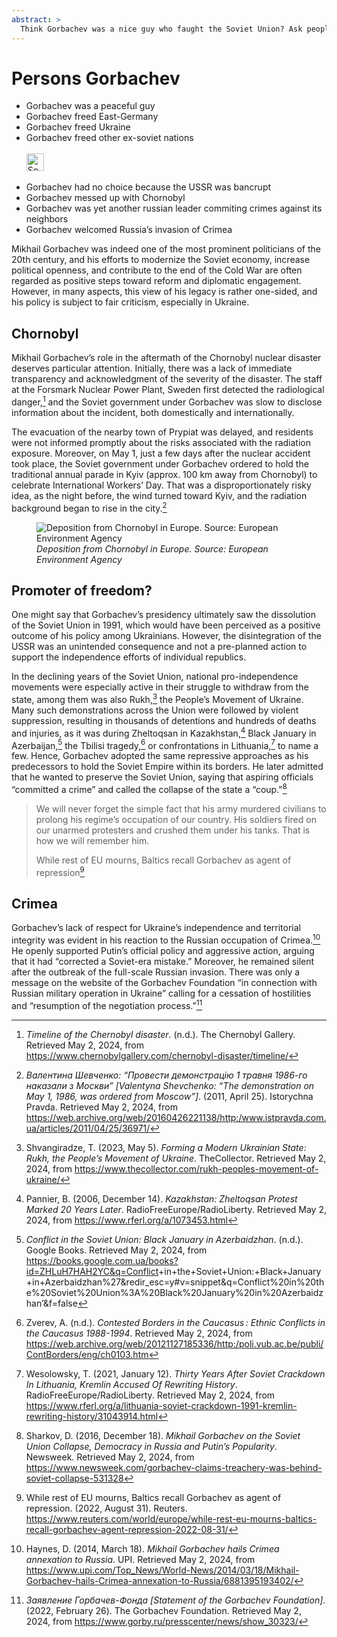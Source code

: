 ---
abstract: > 
  Think Gorbachev was a nice guy who faught the Soviet Union? Ask people from the Baltics or from Chornobyl or from Crimea.
---

# Persons Gorbachev {#sec-persons-gorbachev}

::: {.callout-caution title="Myth"}
- Gorbachev was a peaceful guy 
- Gorbachev freed East-Germany
- Gorbachev freed Ukraine
- Gorbachev freed other ex-soviet nations
[<br></br>![Search for topic in EUvsDisinfo](../all_common_img/EUvsDisinfo_400x240.jpg){height=2em}](https://euvsdisinfo.eu/disinformation-cases/?text=Mikhail%20Gorbachev&sort=relevance)
:::

::: {.callout-tip title="Truth"}
- Gorbachev had no choice because the USSR was bancrupt
- Gorbachev messed up with Chornobyl 
- Gorbachev was yet another russian leader commiting crimes against its neighbors
- Gorbachev welcomed Russia's invasion of Crimea 
:::

Mikhail Gorbachev was indeed one of the most prominent politicians of the 20th century, and his efforts to modernize the Soviet economy, increase political openness, and contribute to the end of the Cold War are often regarded as positive steps toward reform and diplomatic engagement. However, in many aspects, this view of his legacy is rather one-sided, and his policy is subject to fair criticism, especially in Ukraine.


## Chornobyl

Mikhail Gorbachev's role in the aftermath of the Chornobyl nuclear disaster deserves particular attention. Initially, there was a lack of immediate transparency and acknowledgment of the severity of the disaster. The staff at the Forsmark Nuclear Power Plant, Sweden first detected the radiological danger,[^persons-gorbachev-2] and the Soviet government under Gorbachev was slow to disclose information about the incident, both domestically and internationally.

The evacuation of the nearby town of Prypiat was delayed, and residents were not informed promptly about the risks associated with the radiation exposure. Moreover, on May 1, just a few days after the nuclear accident took place, the Soviet government under Gorbachev ordered to hold the traditional annual parade in Kyiv (approx. 100 km away from Chornobyl) to celebrate International Workers’ Day. That was a disproportionately risky idea, as the night before, the wind turned toward Kyiv, and the radiation background began to rise in the city.[^persons-gorbachev-3]

![*Deposition from Chornobyl in Europe. Source: European Environment Agency*](Chornobyl.jpg)



## Promoter of freedom?

One might say that Gorbachev's presidency ultimately saw the dissolution of the Soviet Union in 1991, which would have been perceived as a positive outcome of his policy among Ukrainians. However, the disintegration of the USSR was an unintended consequence and not a pre-planned action to support the independence efforts of individual republics.

In the declining years of the Soviet Union, national pro-independence movements were especially active in their struggle to withdraw from the state, among them was also Rukh,[^persons-gorbachev-4] the People’s Movement of Ukraine. Many such demonstrations across the Union were followed by violent suppression, resulting in thousands of detentions and hundreds of deaths and injuries, as it was during Zheltoqsan in Kazakhstan,[^persons-gorbachev-5] Black January in Azerbaijan,[^persons-gorbachev-6] the Tbilisi tragedy,[^persons-gorbachev-7] or confrontations in Lithuania,[^persons-gorbachev-8] to name a few. Hence, Gorbachev adopted the same repressive approaches as his predecessors to hold the Soviet Empire within its borders. He later admitted that he wanted to preserve the Soviet Union, saying that aspiring officials “committed a crime” and called the collapse of the state a “coup.”[^persons-gorbachev-9]

> We will never forget the simple fact that his army murdered civilians to prolong his regime's occupation of our country. His soldiers fired on our unarmed protesters and crushed them under his tanks. That is how we will remember him.
>
> While rest of EU mourns, Baltics recall Gorbachev as agent of repression[^persons-gorbachev-1]


## Crimea

Gorbachev’s lack of respect for Ukraine’s independence and territorial integrity was evident in his reaction to the Russian occupation of Crimea.[^persons-gorbachev-10] He openly supported Putin’s official policy and aggressive action, arguing that it had “corrected a Soviet-era mistake.” Moreover, he remained silent after the outbreak of the full-scale Russian invasion. There was only a message on the website of the Gorbachev Foundation “in connection with Russian military operation in Ukraine” calling for a cessation of hostilities and “resumption of the negotiation process.”[^persons-gorbachev-11]


[^persons-gorbachev-2]:  *Timeline of the Chernobyl disaster*. (n.d.). The Chernobyl Gallery. Retrieved May 2, 2024, from [https://www.chernobylgallery.com/chernobyl-disaster/timeline/](https://www.chernobylgallery.com/chernobyl-disaster/timeline/)

[^persons-gorbachev-3]:  *Валентина Шевченко: “Провести демонстрацію 1 травня 1986-го наказали з Москви” \[Valentyna Shevchenko: “The demonstration on May 1, 1986, was ordered from Moscow”\]*. (2011, April 25). Istorychna Pravda. Retrieved May 2, 2024, from [https://web.archive.org/web/20160426221138/http:/www.istpravda.com.ua/articles/2011/04/25/36971/](https://web.archive.org/web/20160426221138/http:/www.istpravda.com.ua/articles/2011/04/25/36971/)

[^persons-gorbachev-4]:  Shvangiradze, T. (2023, May 5). *Forming a Modern Ukrainian State: Rukh, the People’s Movement of Ukraine*. TheCollector. Retrieved May 2, 2024, from [https://www.thecollector.com/rukh-peoples-movement-of-ukraine/](https://www.thecollector.com/rukh-peoples-movement-of-ukraine/) 

[^persons-gorbachev-5]:  Pannier, B. (2006, December 14). *Kazakhstan: Zheltoqsan Protest Marked 20 Years Later*. RadioFreeEurope/RadioLiberty. Retrieved May 2, 2024, from [https://www.rferl.org/a/1073453.html](https://www.rferl.org/a/1073453.html) 

[^persons-gorbachev-6]:  *Conflict in the Soviet Union: Black January in Azerbaidzhan*. (n.d.). Google Books. Retrieved May 2, 2024, from [https://books.google.com.ua/books?id=ZHLuH7HAH2YC\&q=Conflict](https://books.google.com.ua/books?id=ZHLuH7HAH2YC\&q=Conflict)+in+the+Soviet+Union:+Black+January+in+Azerbaidzhan%27\&redir\_esc=y\#v=snippet\&q=Conflict%20in%20the%20Soviet%20Union%3A%20Black%20January%20in%20Azerbaidzhan’\&f=false

[^persons-gorbachev-7]:  Zverev, A. (n.d.). *Contested Borders in the Caucasus : Ethnic Conflicts in the Caucasus 1988-1994*. Retrieved May 2, 2024, from [https://web.archive.org/web/20121127185336/http:/poli.vub.ac.be/publi/ContBorders/eng/ch0103.htm](https://web.archive.org/web/20121127185336/http:/poli.vub.ac.be/publi/ContBorders/eng/ch0103.htm) 

[^persons-gorbachev-8]:  Wesolowsky, T. (2021, January 12). *Thirty Years After Soviet Crackdown In Lithuania, Kremlin Accused Of Rewriting History*. RadioFreeEurope/RadioLiberty. Retrieved May 2, 2024, from  [https://www.rferl.org/a/lithuania-soviet-crackdown-1991-kremlin-rewriting-history/31043914.html](https://www.rferl.org/a/lithuania-soviet-crackdown-1991-kremlin-rewriting-history/31043914.html) 

[^persons-gorbachev-9]:  Sharkov, D. (2016, December 18). *Mikhail Gorbachev on the Soviet Union Collapse, Democracy in Russia and Putin’s Popularity*. Newsweek. Retrieved May 2, 2024, from [https://www.newsweek.com/gorbachev-claims-treachery-was-behind-soviet-collapse-531328](https://www.newsweek.com/gorbachev-claims-treachery-was-behind-soviet-collapse-531328) 

[^persons-gorbachev-10]:  Haynes, D. (2014, March 18). *Mikhail Gorbachev hails Crimea annexation to Russia*. UPI. Retrieved May 2, 2024, from [https://www.upi.com/Top\_News/World-News/2014/03/18/Mikhail-Gorbachev-hails-Crimea-annexation-to-Russia/6881395193402/](https://www.upi.com/Top_News/World-News/2014/03/18/Mikhail-Gorbachev-hails-Crimea-annexation-to-Russia/6881395193402/) 

[^persons-gorbachev-11]:  *Заявление Горбачев-Фонда \[Statement of the Gorbachev Foundation\]*. (2022, February 26). The Gorbachev Foundation. Retrieved May 2, 2024, from [https://www.gorby.ru/presscenter/news/show\_30323/](https://www.gorby.ru/presscenter/news/show\_30323/)

[^persons-gorbachev-1]: While rest of EU mourns, Baltics recall Gorbachev as agent of repression. (2022, August 31). Reuters. [https://www.reuters.com/world/europe/while-rest-eu-mourns-baltics-recall-gorbachev-agent-repression-2022-08-31/](https://www.reuters.com/world/europe/while-rest-eu-mourns-baltics-recall-gorbachev-agent-repression-2022-08-31/)


